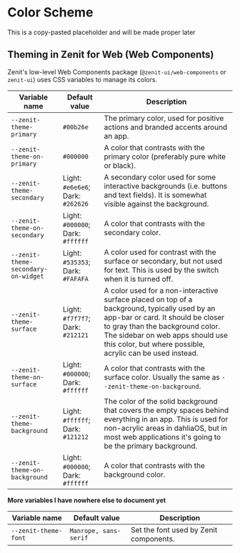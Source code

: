 
<Meta title="Tokens/Colors" />

# Color Scheme

This is a copy-pasted placeholder and will be made proper later

<ColorPalette>
  <ColorItem title="theme.color.greyscale" subtitle="Some of the greys" colors={{ White: '#FFFFFF', Alabaster: '#F8F8F8', Concrete: '#F3F3F3' }} />
  <ColorItem title="theme.color.primary" subtitle="Coral" colors={{ WildWatermelon: '#FF4785' }} />
  <ColorItem title="theme.color.secondary" subtitle="Ocean" colors={{ DodgerBlue: '#1EA7FD' }} />
  <ColorItem
    title="theme.color.positive"
    subtitle="Green"
    colors={{
      Apple: 'rgba(102,191,60,1)',
      Apple80: 'rgba(102,191,60,.8)',
      Apple60: 'rgba(102,191,60,.6)',
      Apple30: 'rgba(102,191,60,.3)',
    }}
  />
</ColorPalette>

## Theming in Zenit for Web (Web Components)

Zenit's low-level Web Components package (`@zenit-ui/web-components` or `zenit-ui`) uses CSS variables to manage its colors.

| Variable name                       | Default value                     | Description                                                                                                                                                                                                                                                            |
| ----------------------------------- | --------------------------------- | ---------------------------------------------------------------------------------------------------------------------------------------------------------------------------------------------------------------------------------------------------------------------- |
| `--zenit-theme-primary`             | `#00b26e`                         | The primary color, used for positive actions and branded accents around an app.                                                                                                                                                                                        |
| `--zenit-theme-on-primary`          | `#000000`                         | A color that contrasts with the primary color (preferably pure white or black).                                                                                                                                                                                        |
| `--zenit-theme-secondary`           | Light: `#e6e6e6`; Dark: `#262626` | A secondary color used for some interactive backgrounds (i.e. buttons and text fields). It is somewhat visible against the background.                                                                                                                                 |
| `--zenit-theme-on-secondary`        | Light: `#000000`; Dark: `#ffffff` | A color that contrasts with the secondary color.                                                                                                                                                                                                                       |
| `--zenit-theme-secondary-on-widget` | Light: `#535353`; Dark: `#FAFAFA` | A color used for contrast with the surface or secondary, but not used for text. This is used by the switch when it is turned off.                                                                                                                                      |
| `--zenit-theme-surface`             | Light: `#f7f7f7`; Dark: `#212121` | A color used for a non-interactive surface placed on top of a background, typically used by an app-bar or card. It should be closer to gray than the background color. The sidebar on web apps should use this color, but where possible, acrylic can be used instead. |
| `--zenit-theme-on-surface`          | Light: `#000000`; Dark: `#ffffff` | A color that contrasts with the surface color. Usually the same as `--zenit-theme-on-background`.                                                                                                                                                                      |
| `--zenit-theme-background`          | Light: `#ffffff`; Dark: `#121212` | The color of the solid background that covers the empty spaces behind everything in an app. This is used for non-acrylic areas in dahliaOS, but in most web applications it's going to be the primary background.                                                      |
| `--zenit-theme-on-background`       | Light: `#000000`; Dark: `#ffffff` | A color that contrasts with the background color.                                                                                                                                                                                                                      |

**More variables I have nowhere else to document yet**

| Variable name        | Default value         | Description                            |
| -------------------- | --------------------- | -------------------------------------- |
| `--zenit-theme-font` | `Manrope, sans-serif` | Set the font used by Zenit components. |
